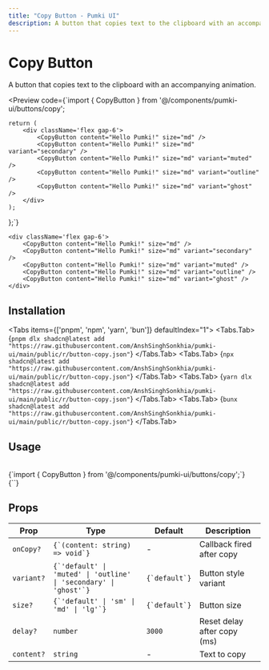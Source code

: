 ```yaml
---
title: "Copy Button - Pumki UI"
description: A button that copies text to the clipboard with an accompanying animation.
---
```



# Copy Button 

A button that copies text to the clipboard with an accompanying animation.

<Preview 
  code={`import { CopyButton } from '@/components/pumki-ui/buttons/copy';

    return (
        <div className='flex gap-6'>
            <CopyButton content="Hello Pumki!" size="md" />
            <CopyButton content="Hello Pumki!" size="md" variant="secondary" />
            <CopyButton content="Hello Pumki!" size="md" variant="muted" />
            <CopyButton content="Hello Pumki!" size="md" variant="outline" />
            <CopyButton content="Hello Pumki!" size="md" variant="ghost" />
        </div>
    );
};`}
>
    <div className='flex gap-6'>
        <CopyButton content="Hello Pumki!" size="md" />
        <CopyButton content="Hello Pumki!" size="md" variant="secondary" />
        <CopyButton content="Hello Pumki!" size="md" variant="muted" />
        <CopyButton content="Hello Pumki!" size="md" variant="outline" />
        <CopyButton content="Hello Pumki!" size="md" variant="ghost" />
    </div>
    
</Preview>

## Installation

<Tabs items={['pnpm', 'npm', 'yarn', 'bun']} defaultIndex="1">
  <Tabs.Tab>
    <CodeBlock language="bash">
      {`pnpm dlx shadcn@latest add "https://raw.githubusercontent.com/AnshSinghSonkhia/pumki-ui/main/public/r/button-copy.json"`}
    </CodeBlock>
  </Tabs.Tab>
  <Tabs.Tab>
    <CodeBlock language="bash">
      {`npx shadcn@latest add "https://raw.githubusercontent.com/AnshSinghSonkhia/pumki-ui/main/public/r/button-copy.json"`}
    </CodeBlock>
  </Tabs.Tab>
  <Tabs.Tab>
    <CodeBlock language="bash">
      {`yarn dlx shadcn@latest add "https://raw.githubusercontent.com/AnshSinghSonkhia/pumki-ui/main/public/r/button-copy.json"`}
    </CodeBlock>
  </Tabs.Tab>
  <Tabs.Tab>
    <CodeBlock language="bash">
      {`bunx shadcn@latest add "https://raw.githubusercontent.com/AnshSinghSonkhia/pumki-ui/main/public/r/button-copy.json"`}
    </CodeBlock>
  </Tabs.Tab>
</Tabs>

## Usage

<br/>

<CodeBlock language="typescript">
    {`import { CopyButton } from '@/components/pumki-ui/buttons/copy';`}
</CodeBlock>

<br/>

<CodeBlock language="typescript">
    {`<CopyButton content="Hello Pumki!" />`}
</CodeBlock>

## Props


<PumkiTableStyles />

<PumkiTable>
  <table className="pumki-table">
    <thead>
      <tr>
        <th>Prop</th>
        <th>Type</th>
        <th>Default</th>
        <th>Description</th>
      </tr>
    </thead>
    <tbody>
      <tr>
        <td><code>onCopy?</code></td>
        <td><code>{`(content: string) => void`}</code></td>
        <td>-</td>
        <td>Callback fired after copy</td>
      </tr>
      <tr>
        <td><code>variant?</code></td>
        <td><code>{`'default' | 'muted' | 'outline' | 'secondary' | 'ghost'`}</code></td>
        <td><code>{`default`}</code></td>
        <td>Button style variant</td>
      </tr>
      <tr>
        <td><code>size?</code></td>
        <td><code>{`'default' | 'sm' | 'md' | 'lg'`}</code></td>
        <td><code>{`default`}</code></td>
        <td>Button size</td>
      </tr>
      <tr>
        <td><code>delay?</code></td>
        <td><code>number</code></td>
        <td><code>3000</code></td>
        <td>Reset delay after copy (ms)</td>
      </tr>
      <tr>
        <td><code>content?</code></td>
        <td><code>string</code></td>
        <td>-</td>
        <td>Text to copy</td>
      </tr>
    </tbody>
  </table>
</PumkiTable>